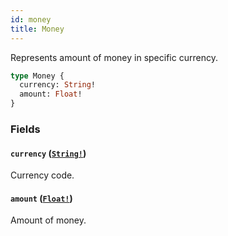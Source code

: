 ```yaml
---
id: money
title: Money
---
```


Represents amount of money in specific currency.

```graphql
type Money {
  currency: String!
  amount: Float!
}
```

### Fields

#### `currency` ([`String!`](/developer/api-reference/scalars/string.mdx))

Currency code.

#### `amount` ([`Float!`](/developer/api-reference/scalars/float.mdx))

Amount of money.
